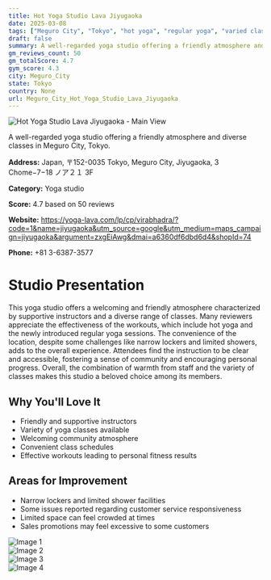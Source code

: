 ```yaml
---
title: Hot Yoga Studio Lava Jiyugaoka
date: 2025-03-08
tags: ["Meguro City", "Tokyo", "hot yoga", "regular yoga", "varied classes", "friendly", "community-focused", "Meguro City"]  
draft: false
summary: A well-regarded yoga studio offering a friendly atmosphere and diverse classes in Meguro City, Tokyo.
gm_reviews_count: 50
gm_totalScore: 4.7
gym_score: 4.3
city: Meguro_City
state: Tokyo
country: None
url: Meguro_City_Hot_Yoga_Studio_Lava_Jiyugaoka
---
```


<div className="aspect-[16/9] relative my-8">
  <img 
    src="https://lh5.googleusercontent.com/p/AF1QipOrURDrSZjoJOpKe8hzoR1yOGJoh2dDozEif_xX=w1920-h1080-k-no"
    alt="Hot Yoga Studio Lava Jiyugaoka - Main View"
    className="object-cover absolute inset-0 w-full h-full rounded-lg"
  />
</div>

A well-regarded yoga studio offering a friendly atmosphere and diverse classes in Meguro City, Tokyo.

**Address:** Japan, 〒152-0035 Tokyo, Meguro City, Jiyugaoka, 3 Chome−7−18 ノア２１ 3F

**Category:** Yoga studio

**Score:** 4.7 based on 50 reviews

**Website:** https://yoga-lava.com/lp/cp/virabhadra/?code=1&name=jiyugaoka&utm_source=google&utm_medium=maps_campaign=jiyugaoka&argument=zxgEiAwg&dmai=a6360df6dbd6d4&shopId=74

**Phone:** +81 3-6387-3577

# Studio Presentation

This yoga studio offers a welcoming and friendly atmosphere characterized by supportive instructors and a diverse range of classes. Many reviewers appreciate the effectiveness of the workouts, which include hot yoga and the newly introduced regular yoga sessions. The convenience of the location, despite some challenges like narrow lockers and limited showers, adds to the overall experience. Attendees find the instruction to be clear and accessible, fostering a sense of community and encouraging personal progress. Overall, the combination of warmth from staff and the variety of classes makes this studio a beloved choice among its members.



## Why You'll Love It

- Friendly and supportive instructors
- Variety of yoga classes available
- Welcoming community atmosphere
- Convenient class schedules
- Effective workouts leading to personal fitness results

## Areas for Improvement

- Narrow lockers and limited shower facilities
- Some issues reported regarding customer service responsiveness
- Limited space can feel crowded at times
- Sales promotions may feel excessive to some customers

<div className="grid grid-cols-1 xl:grid-cols-2 gap-4 my-8">
<div className="aspect-[4/3] relative"><img src="https://lh5.googleusercontent.com/p/AF1QipOHcyQU0FSQCXsURvGwD8sE8hB-GbIos0gmo5zI=w1920-h1080-k-no" alt="Image 1" className="object-cover absolute inset-0 w-full h-full rounded-lg" /></div>
<div className="aspect-[4/3] relative"><img src="https://lh5.googleusercontent.com/p/AF1QipOa12RYErSoyI_-h_tz-J7CYOsGFgcKp5Yz-BAB=w1920-h1080-k-no" alt="Image 2" className="object-cover absolute inset-0 w-full h-full rounded-lg" /></div>
<div className="aspect-[4/3] relative"><img src="https://lh5.googleusercontent.com/p/AF1QipMpYi7EnqN13NdABsE5hwjhhg5p_rGcwO7-Kkyv=w1920-h1080-k-no" alt="Image 3" className="object-cover absolute inset-0 w-full h-full rounded-lg" /></div>
<div className="aspect-[4/3] relative"><img src="https://lh5.googleusercontent.com/p/AF1QipOOF2h6xaN0lWW-XX-_t1XjSpmlKTYfwk6nbMa4=w1920-h1080-k-no" alt="Image 4" className="object-cover absolute inset-0 w-full h-full rounded-lg" /></div>
</div>